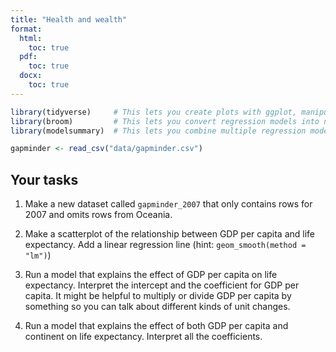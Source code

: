 ```yaml
---
title: "Health and wealth"
format:
  html:
    toc: true
  pdf:
    toc: true
  docx:
    toc: true
---
```


```r
library(tidyverse)     # This lets you create plots with ggplot, manipulate data, etc.
library(broom)         # This lets you convert regression models into nice tables
library(modelsummary)  # This lets you combine multiple regression models into a single table

gapminder <- read_csv("data/gapminder.csv")
```

## Your tasks

1. Make a new dataset called `gapminder_2007` that only contains rows for 2007 and omits rows from Oceania.

2. Make a scatterplot of the relationship between GDP per capita and life expectancy. Add a linear regression line (hint: `geom_smooth(method = "lm")`)

3. Run a model that explains the effect of GDP per capita on life expectancy. Interpret the intercept and the coefficient for GDP per capita. It might be helpful to multiply or divide GDP per capita by something so you can talk about different kinds of unit changes.

4. Run a model that explains the effect of both GDP per capita and continent on life expectancy. Interpret all the coefficients.
